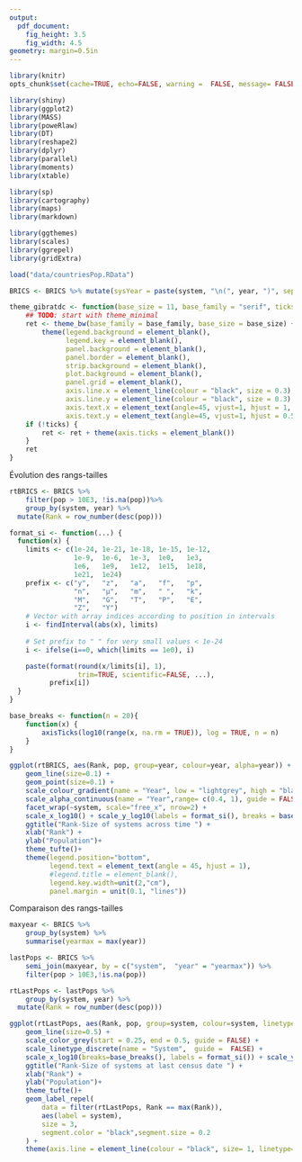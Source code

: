 ```yaml
---
output: 
  pdf_document: 
    fig_height: 3.5
    fig_width: 4.5
geometry: margin=0.5in
---
```


```r
library(knitr)
opts_chunk$set(cache=TRUE, echo=FALSE, warning =  FALSE, message= FALSE)
```

```r
library(shiny)
library(ggplot2)
library(MASS)
library(poweRlaw)
library(DT)
library(reshape2)
library(dplyr)
library(parallel)
library(moments)
library(xtable)

library(sp)
library(cartography)
library(maps)
library(markdown)

library(ggthemes)
library(scales)
library(ggrepel)
library(gridExtra)

load("data/countriesPop.RData")

BRICS <- BRICS %>% mutate(sysYear = paste(system, "\n(", year, ")", sep = ""))
```

```r

theme_gibratdc <- function(base_size = 11, base_family = "serif", ticks = TRUE) {
    ## TODO: start with theme_minimal
    ret <- theme_bw(base_family = base_family, base_size = base_size) +
        theme(legend.background = element_blank(),
              legend.key = element_blank(),
              panel.background = element_blank(),
              panel.border = element_blank(),
              strip.background = element_blank(),
              plot.background = element_blank(),
              panel.grid = element_blank(),
              axis.line.x = element_line(colour = "black", size = 0.3),
              axis.line.y = element_line(colour = "black", size = 0.3),
              axis.text.x = element_text(angle=45, vjust=1, hjust = 1, size = 7),
              axis.text.y = element_text(angle=45, vjust=1, hjust = 0.5, size = 7))
    if (!ticks) {
        ret <- ret + theme(axis.ticks = element_blank())
    }
    ret
}
```

Évolution des rangs-tailles
```r
rtBRICS <- BRICS %>%
    filter(pop > 10E3, !is.na(pop))%>%
    group_by(system, year) %>%
  mutate(Rank = row_number(desc(pop)))
```

```r
format_si <- function(...) {
  function(x) {
    limits <- c(1e-24, 1e-21, 1e-18, 1e-15, 1e-12,
                1e-9,  1e-6,  1e-3,  1e0,   1e3,
                1e6,   1e9,   1e12,  1e15,  1e18,
                1e21,  1e24)
    prefix <- c("y",   "z",   "a",   "f",   "p",
                "n",   "µ",   "m",   " ",   "k",
                "M",   "G",   "T",   "P",   "E",
                "Z",   "Y")
    # Vector with array indices according to position in intervals
    i <- findInterval(abs(x), limits)
 
    # Set prefix to " " for very small values < 1e-24
    i <- ifelse(i==0, which(limits == 1e0), i)

    paste(format(round(x/limits[i], 1),
                 trim=TRUE, scientific=FALSE, ...),
          prefix[i])
  }
}
```


```r

base_breaks <- function(n = 20){
    function(x) {
        axisTicks(log10(range(x, na.rm = TRUE)), log = TRUE, n = n)
    }
}

ggplot(rtBRICS, aes(Rank, pop, group=year, colour=year, alpha=year)) +
    geom_line(size=0.1) +
    geom_point(size=0.1) +
    scale_colour_gradient(name = "Year", low = "lightgrey", high = "black")+
    scale_alpha_continuous(name = "Year",range= c(0.4, 1), guide = FALSE) +
    facet_wrap(~system, scale="free_x", nrow=2) +
    scale_x_log10() + scale_y_log10(labels = format_si(), breaks = base_breaks(n=4)) +
    ggtitle("Rank-Size of systems across time ") +
    xlab("Rank") +
    ylab("Population")+
    theme_tufte()+
    theme(legend.position="bottom",
          legend.text = element_text(angle = 45, hjust = 1),
          #legend.title = element_blank(),
          legend.key.width=unit(2,"cm"),
          panel.margin = unit(0.1, "lines"))
```

Comparaison des rangs-tailles

```r
maxyear <- BRICS %>%
    group_by(system) %>%
    summarise(yearmax = max(year))

lastPops <- BRICS %>%
    semi_join(maxyear, by = c("system",  "year" = "yearmax")) %>%
    filter(pop > 10E3,!is.na(pop))

rtLastPops <- lastPops %>%
    group_by(system, year) %>%
  mutate(Rank = row_number(desc(pop)))
```

```r
ggplot(rtLastPops, aes(Rank, pop, group=system, colour=system, linetype = system)) +
    geom_line(size=0.5) +
    scale_color_grey(start = 0.25, end = 0.5, guide = FALSE) +
    scale_linetype_discrete(name = "System",  guide =  FALSE) +
    scale_x_log10(breaks=base_breaks(), labels = format_si()) + scale_y_log10(breaks=base_breaks(), labels = format_si()) +
    ggtitle("Rank-Size of systems at last census date ") +
    xlab("Rank") +
    ylab("Population")+
    theme_tufte()+
    geom_label_repel(
        data = filter(rtLastPops, Rank == max(Rank)),
        aes(label = system),
        size = 3,
        segment.color = "black",segment.size = 0.2
    ) +
    theme(axis.line = element_line(colour = "black", size= 1, linetype= "solid"))
```

